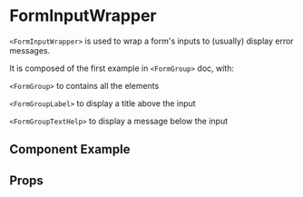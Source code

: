 
# FormInputWrapper
`<FormInputWrapper>` is used to wrap a form's inputs to (usually) display error messages.

It is composed of the first example in `<FormGroup>` doc, with:

`<FormGroup>` to contains all the elements

`<FormGroupLabel>` to display a title above the input

`<FormGroupTextHelp>` to display a message below the input

## Component Example
<Story
    id="atoms-forminputwrapper--default"
/>

## Props
<Props of={FormInputWrapper} />
